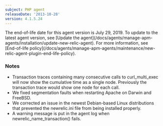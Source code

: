 ```yaml
---
subject: PHP agent
releaseDate: '2013-10-28'
version: 4.1.5.24
---
```


<Callout variant="important">
  The end-of-life date for this agent version is July 29, 2019. To update to the latest agent version, see [Update the agent](/docs/agents/manage-apm-agents/installation/update-new-relic-agent). For more information, see [End-of-life policy](/docs/agents/manage-apm-agents/maintenance/new-relic-agent-plugin-end-life-policy).
</Callout>

### Notes

* Transaction traces containing many consecutive calls to curl_multi_exec will now show the cumulative time as a single node. Previously the transaction trace would show one node for each call.
* We fixed segmentation faults when restarting Apache on Darwin and FreeBSD.
* We corrected an issue in the newest Debian-based Linux distributions that prevented the newrelic.ini file from being installed properly.
* A warning message is put in the agent log when newrelic_name_transaction() fails.
